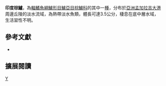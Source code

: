 {{Speciesbox 
| taxon = Badis chittagongis
| status = DD
| status_system = IUCN3.1
| authority = [[Kullander_&_Britz|Kullander & Britz]],2002
| synonyms = 
}}

'''印度棕鱸'''，為[[輻鰭魚綱|輻鰭魚綱]][[鱸形目|鱸形目]][[鱸亞目|鱸亞目]][[棕鱸科|棕鱸科]]的其中一[[種|種]]，分布於[[亞洲|亞洲]][[孟加拉|孟加拉]][[吉大港|吉大港]]周邊丘陵的淡水流域，為熱帶淡水魚類，體長可達3.5公分，棲息在底中層水域，生活習性不明。
==參考文獻 ==
*{{FishBase_species|genus=Badis|species=chittagongis|year=2016|month=9}}

== 擴展閱讀 ==
{{refbegin}}
{{wikispecies-inline|Badis chittagongis|印度棕鱸}}
{{refend}}
{{Taxonbar|from=Q6422589}}

[[Category:棕鱸屬|Y]]